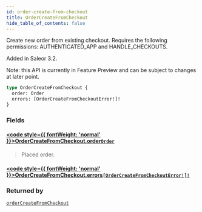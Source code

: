 ```yaml
---
id: order-create-from-checkout
title: OrderCreateFromCheckout
hide_table_of_contents: false
---
```








Create new order from existing checkout. Requires the following permissions: AUTHENTICATED_APP and HANDLE_CHECKOUTS.

Added in Saleor 3.2.

Note: this API is currently in Feature Preview and can be subject to changes at later point.

```graphql
type OrderCreateFromCheckout {
  order: Order
  errors: [OrderCreateFromCheckoutError!]!
}
```


### Fields

#### [<code style={{ fontWeight: 'normal' }}>OrderCreateFromCheckout.<b>order</b></code>](#)<Bullet />[`Order`](../../../developer/api-reference/objects/order) <Badge class="secondary" text="object"/>
> Placed order.
> 

#### [<code style={{ fontWeight: 'normal' }}>OrderCreateFromCheckout.<b>errors</b></code>](#)<Bullet />[`[OrderCreateFromCheckoutError!]!`](../../../developer/api-reference/objects/order-create-from-checkout-error) <Badge class="secondary" text="non-null"/> <Badge class="secondary" text="object"/>
> 
> 



### Returned by

[`orderCreateFromCheckout`](../../../developer/api-reference/mutations/order-create-from-checkout)  <Badge class="secondary" text="mutation"/>



